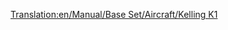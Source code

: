 [[Translation:en/Manual/Base Set/Aircraft/Kelling K1]]

{{it/Manuale/Set base/Aeromobili/StatAeroplani|Name=Kelling K1
|Image=[[File:en/Manual/Base Set/Aircraft/KellingK1.png|Kelling K1]]
|Costo=523.692
|Velocità=952 km/h
|Annuale=71.818
|Progettato=2021
|Vita=22
|Tipo=Piccolo
|Capacità=65 passeggeri e 18 sacchi postali
|Riadattabile=
*83 sacchi postali
*42 casse di beni
*21 tonnellate di cibo, borse di valori o sacchi di oro/diamanti
|Descrizione=Aereo futuristico ed immaginario. Kelling è un'azienda sconosciuta, che produce unicamente [[it/Manuale/Set base/Treni/Kelling 3100|motrici diesel]] negli scenari subtropicali.
|Real-life=Veicolo immaginario, nessuna corrispondenza con la realtà.
}}





  

        
             

        